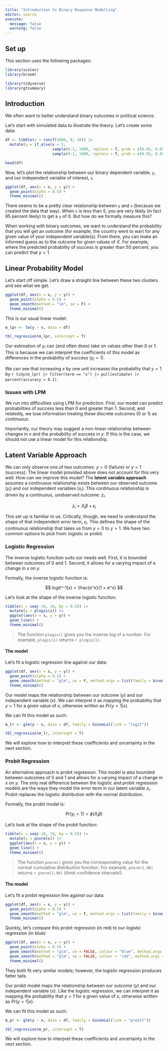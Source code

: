 ```yaml
---
title: "Introduction to Binary Response Modelling"
editor: source
execute:
  message: false
  warning: false
---
```


## Set up

This section uses the following packages: 

```r
library(scales)
library(broom)
```

```r
library(tidyverse)
library(gtsummary)
```

## Introduction

We often want to better understand binary outcomes in political science.

Let's start with simulated data to illustrate the theory. Let's create some data: 

```r
df <- tibble(x = runif(1000, 0, 10)) |> 
  mutate(y = if_else(x < 5, 
                     sample(0:1, 1000, replace = T, prob = c(0.95, 0.05)),
                     sample(0:1, 1000, replace = T, prob = c(0.05, 0.95))))

head(df)
```

Now, let's plot the relationship between our binary dependent variable, `y`, and our independent variable of interest, `x`.

```r
ggplot(df, aes(x = x, y = y)) + 
  geom_point(alpha = 0.5) + 
  theme_minimal()
```

There seems to be a pretty clear relationship between `y` and `x` (because we created the data that way). When `x` is less than 5, you are very likely (in fact 95 percent likely) to get a `y` of 0. But how do we formally measure this?

When working with binary outcomes, we want to understand the probability that you will get an outcome (for example, the country went to war) for any given value of your independent variable(s). From there, you can make an informed guess as to the outcome for given values of $X$. For example, where the predicted probability of success is greater than 50 percent, you can predict that $y = 1$.

## Linear Probability Model

Let's start off simple. Let's draw a straight line between these two clusters and see what we get.

```r
ggplot(df, aes(x = x, y = y)) + 
  geom_point(alpha = 0.5) + 
  geom_smooth(method = "lm", se = F) + 
  theme_minimal()
```

This is our usual linear model:

```r
m_lpr <- lm(y ~ x, data = df)

tbl_regression(m_lpr, intercept = T)
```

Our estimation of $y_i$ can (and often does) take on values other than 0 or 1. This is because we can interpret the coefficients of this model as differences in the probability of success ($y_i = 1$). 

We can see that increasing $x$ by one unit increases the probability that $y = 1$ by `r tidy(m_lpr) |> filter(term == "x") |> pull(estimate) |> percent(accuracy = 0.1)`.

### Issues with LPM

We run into difficulties using LPM for prediction. First, our model can predict probabilities of success less than 0 and greater than 1. Second, and relatedly, we lose information treating these discrete outcomes (0 or 1) as continuous.

Importantly, our theory may suggest a non-linear relationship between changes in $x$ and the probability of success in $y$. If this is the case, we should not use a linear model for this relationship. 

## Latent Variable Approach

We can only observe one of two outcomes: $y = 0$ (failure) or $y = 1$ (success). The linear model provided above does not account for this very well. How can we improve this model? The **latent variable approach** assumes a continuous relationship exists between our observed outcome ($y_i$) and our independent variables ($x_i$). This continuous relationship is driven by a continuous, unobserved outcome: $z_i$.

$$
z_i = X_i\beta + \epsilon_i
$$

This set up is familiar to us. Critically, though, we need to understand the shape of that independent error term, $\epsilon_i$. This defines the shape of the continuous relationship that takes us from $y = 0$ to $y = 1$. We have two common options to pick from: logistic or probit.

### Logistic Regression

The inverse logistic function suits our needs well. First, it is bounded between outcomes of 0 and 1. Second, it allows for a varying impact of a change in $x$ on $y$.   

Formally, the inverse logistic function is: 

$$
logit^-1(x) = \frac{e^x}{1 + e^x}
$$

Let's look at the shape of the inverse logistic function: 

```r
tibble(x = seq(-10, 10, by = 0.5)) |> 
  mutate(y = plogis(x)) |> 
  ggplot(aes(x = x, y = y)) + 
  geom_line() + 
  theme_minimal()
```

> The function `plogis()` gives you the inverse log of a number. For example, `plogis(1)` returns `r plogis(1)`. 

#### The model

Let's fit a logistic regression line against our data: 

```r
ggplot(df, aes(x = x, y = y)) + 
  geom_point(alpha = 0.5) + 
  geom_smooth(method = "glm", se = F, method.args = list(family = binomial(link = "logit"))) + 
  theme_minimal()
```

Our model maps the relationship between our outcome ($y$) and our independent variable ($x$). We can interpret it as mapping the probability that $y = 1$ for a given value of $x$, otherwise written as $Pr(y = 1|x)$.

We can fit this model as such: 

```r
m_lr <- glm(y ~ x, data = df, family = binomial(link = "logit"))

tbl_regression(m_lr, intercept = T)
```

We will explore how to interpret these coefficients and uncertainty in the next section. 

### Probit Regression

An alternative approach is probit regression. This model is also bounded between outcomes of 0 and 1 and allows for a varying impact of a change in $x$ on $y$. The only real difference between the logistic and probit regression models are the ways they model the error term in our latent variable $z_i$. Probit replaces the logistic distribution with the normal distribution. 

Formally, the probit model is: 

$$
Pr(y_i = 1) = \phi(X_i\beta)
$$

Let's look at the shape of the probit function: 

```r
tibble(x = seq(-10, 10, by = 0.5)) |> 
  mutate(y = pnorm(x)) |> 
  ggplot(aes(x = x, y = y)) + 
  geom_line() + 
  theme_minimal()
```

> The function `pnorm()` gives you the corresponding value for the normal cumulative distribution function. For example, `pnorm(1.96)` returns `r pnorm(1.96)` (think confidence intervals!). 

#### The model

Let's fit a probit regression line against our data: 

```r
ggplot(df, aes(x = x, y = y)) + 
  geom_point(alpha = 0.5) + 
  geom_smooth(method = "glm", se = F, method.args = list(family = binomial(link = "logit"))) + 
  theme_minimal()
```

Quickly, let's compare this probit regression (in red) to our logistic regression (in blue): 

```r
ggplot(df, aes(x = x, y = y)) + 
  geom_point(alpha = 0.5) + 
  geom_smooth(method = "glm", se = FALSE, colour = "blue", method.args = list(family = binomial(link="logit"))) + 
  geom_smooth(method = "glm", se = FALSE, colour = "red", method.args = list(family = binomial(link="probit"))) + 
  theme_minimal()
```

They both fit very similar models; however, the logistic regression produces fatter tails. 

Our probit model maps the relationship between our outcome ($y$) and our independent variable ($x$). Like the logistic regression, we can interpret it as mapping the probability that $y = 1$ for a given value of $x$, otherwise written as $Pr(y = 1|x)$.

We can fit this model as such: 

```r
m_pr <- glm(y ~ x, data = df, family = binomial(link = "probit"))

tbl_regression(m_pr, intercept = T)
```

We will explore how to interpret these coefficients and uncertainty in the next section. 